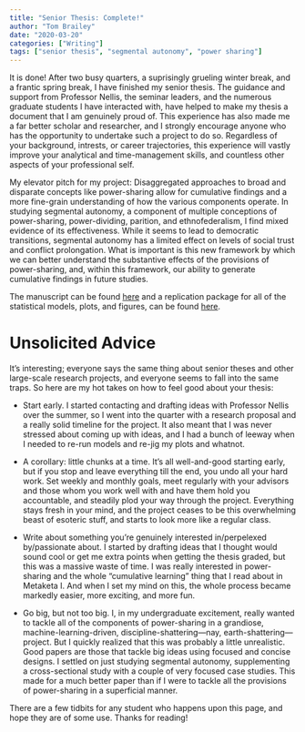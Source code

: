 ```yaml
---
title: "Senior Thesis: Complete!"
author: "Tom Brailey"
date: "2020-03-20"
categories: ["Writing"]
tags: ["senior thesis", "segmental autonomy", "power sharing"]
---
```


It is done! After two busy quarters, a suprisingly grueling winter break, and a frantic spring break, I have finished my senior thesis. The guidance and support from Professor Nellis, the seminar leaders, and the numerous graduate students I have interacted with, have helped to make my thesis a document that I am genuinely proud of. This experience has also made me a far better scholar and researcher, and I strongly encourage anyone who has the opportunity to undertake such a project to do so. Regardless of your background, intrests, or career trajectories, this experience will vastly improve your analytical and time-management skills, and countless other aspects of your professional self. 

My elevator pitch for my project: Disaggregated approaches to broad and disparate concepts like power-sharing allow for cumulative findings and a more fine-grain understanding of how the various components operate. In studying segmental autonomy, a component of multiple conceptions of power-sharing, power-dividing, parition, and ethnofederalism, I find mixed evidence of its effectiveness. While it seems to lead to democratic transitions, segmental autonomy has a limited effect on levels of social trust and conflict prolongation. What is important is this new framework by which we can better understand the substantive effects of the provisions of power-sharing, and, within this framework, our ability to generate cumulative findings in future studies.  

The manuscript can be found [here](https://github.com/tjbrailey/SeniorThesis/blob/master/paper/psp.pdf) and a replication package for all of the statistical models, plots, and figures, can be found [here](https://github.com/tjbrailey/SeniorThesis). 

# Unsolicited Advice
It's interesting; everyone says the same thing about senior theses and other large-scale research projects, and everyone seems to fall into the same traps. So here are my hot takes on how to feel good about your thesis: 

- Start early. I started contacting and drafting ideas with Professor Nellis over the summer, so I went into the quarter with a research proposal and a really solid timeline for the project. It also meant that I was never stressed about coming up with ideas, and I had a bunch of leeway when I needed to re-run models and re-jig my plots and whatnot.

- A corollary: little chunks at a time. It's all well-and-good starting early, but if you stop and leave everything till the end, you undo all your hard work. Set weekly and monthly goals, meet regularly with your advisors and those whom you work well with and have them hold you accountable, and steadily plod your way through the project. Everything stays fresh in your mind, and the project ceases to be this overwhelming beast of esoteric stuff, and starts to look more like a regular class. 

- Write about something you're genuinely interested in/perpelexed by/passionate about. I started by drafting ideas that I thought would sound cool or get me extra points when getting the thesis graded, but this was a massive waste of time. I was really interested in power-sharing and the whole "cumulative learning" thing that I read about in Metaketa I. And when I set my mind on this, the whole process became markedly easier, more exciting, and more fun.

- Go big, but not too big. I, in my undergraduate excitement, really wanted to tackle all of the components of power-sharing in a grandiose, machine-learning-driven, discipline-shattering---nay, earth-shattering---project. But I quickly realized that this was probably a little unrealistic. Good papers are those that tackle big ideas using focused and concise designs. I settled on just studying segmental autonomy, supplementing a cross-sectional study with a couple of very focused case studies. This made for a much better paper than if I were to tackle all the provisions of power-sharing in a superficial manner. 

There are a few tidbits for any student who happens upon this page, and hope they are of some use. Thanks for reading! 
